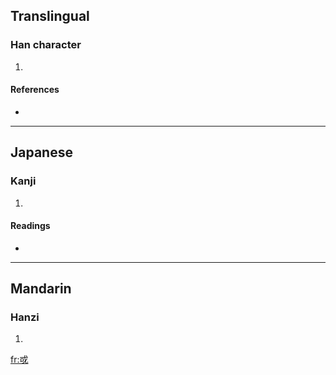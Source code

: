 {{also|或}}
==Translingual==

===Han character===
{{Han char|rn=62|rad=戈|as=03|sn=7|four=|canj=戈口 (IR), X戈口 (XIR)}}

# {{defn|Han|sort=戈03}}

====References====
* {{Han ref|kx=0412.070|dkj=11549|dj=0754.050|hdz=21401.010|uh=6213|ud=25107}}

----

==Japanese==

===Kanji===
{{ja-kanji|grade=|rs=戈03}}

# {{defn|Japanese|sort=戈03}}

====Readings====
* {{ja-readings|on=[[か]] (ka)|kun=}}

----

==Mandarin==

===Hanzi===
{{cmn-hanzi|pin=[[gē]] ([[ge1]])|wg=ko<sup>1</sup>}}

# {{defn|Mandarin|sort=戈03}}

[[fr:戓]]